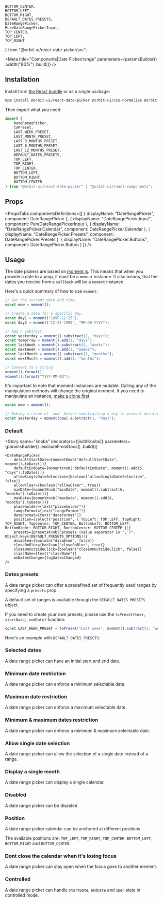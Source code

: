     BOTTOM_CENTER,
    BOTTOM_LEFT,
    BOTTOM_RIGHT,
    DEFAULT_DATES_PRESETS,
    DateRangePicker,
    PureDateRangePickerInput,
    TOP_CENTER,
    TOP_LEFT,
    TOP_RIGHT
} from "@orbit-ui/react-date-picker/src";

<Meta
    title="Components|Date Picker/range"
    parameters={paramsBuilder()
        .width("80%")
        .build()}
/>

<GithubLink filePath="/packages/react-components/components/date-picker/src/range" />
<BrandPickerWidget />

<Anchor storyId="components-date-picker-range--default-story" />

## Installation

Install from <a href="/?path=/docs/introduction-installation--page">the React bundle</a> or as a single package:

```bash
npm install @orbit-ui/react-date-picker @orbit-ui/css-normalize @orbit-ui/tachyons @orbit-ui/semantic-ui-theme semantic-ui-react react-spring moment lodash moment styled-jsx
```

Then import what you need:

```javascript
import {
    DateRangePicker,
    toPreset,
    LAST_WEEK_PRESET,
    LAST_MONTH_PRESET,
    LAST_3_MONTHS_PRESET,
    LAST_6_MONTHS_PRESET,
    LAST_12_MONTHS_PRESET,
    DEFAULT_DATES_PRESETS,
    TOP_LEFT,
    TOP_RIGHT,
    TOP_CENTER,
    BOTTOM_LEFT,
    BOTTOM_RIGHT,
    BOTTOM_CENTER
} from "@orbit-ui/react-date-picker" | "@orbit-ui/react-components";
```

## Props

<PropsTabs
    componentsDefinitions={[
        { displayName: "DateRangePicker", component: DateRangePicker },
        { displayName: "DateRangePicker.Input", component: PureDateRangePickerInput },
        { displayName: "DateRangePicker.Calendar", component: DateRangePicker.Calendar },
        { displayName: "DateRangePicker.Presets", component: DateRangePicker.Presets },
        { displayName: "DateRangePicker.Buttons", component: DateRangePicker.Button }
    ]}
/>

## Usage

The date pickers are based on [moment.js](https://momentjs.com/docs/). This means that when you provide a date to a prop, it must be a `moment` instance. It also means, that the dates you receive from a `callback` will be a `moment` instance.

Here's a quick summary of how to use `moment`:

```js
// Get the current date and time.
const now = moment();

// Create a date for a specific day.
const day1 = moment("1995-12-25");
const day2 = moment("12-25-1995", "MM-DD-YYYY");

// Add / subtract.
const yesterday = moment().substract(1, "days");
const tomorrow = moment().add(1, "days");
const lastWeek = moment().substract(1, "weeks");
const nextWeek = moment().add(1, "weeks");
const lastMonth = moment().substract(1, "months");
const nextMonth = moment().add(1, "months");

// Convert to a string
moment().format();
moment().format("YYYY-MM-DD");
```

It's important to note that moment instances are mutable. Calling any of the manipulation methods will change the original moment. If you need to manipulate an instance, [make a clone first](https://momentjs.com/docs/#/parsing/moment-clone/).

```js
const now = moment();

// Making a clone of `now` before substracting a day to prevent mutating `now`.
const yesterday = moment(now).substract(1, "days");
```

### Default

<Preview>
    <Story name="default">
        <DateRangePicker
            onDatesChange={logDatesChanged}
        />
    </Story>
</Preview>

<Story
    name="knobs"
    decorators={[withKnobs]}
    parameters={paramsBuilder()
        .excludeFromDocs()
        .build()}
>
    <DateRangePicker
        defaultStartDate={momentKnob("defaultStartDate", moment().toDate())}
        defaultEndDate={momentKnob("defaultEndDate", moment().add(5, "days").toDate())}
        allowSingleDateSelection={boolean("allowSingleDateSelection", false)}
        allowClear={boolean("allowClear", true)}
        minDate={momentKnob("minDate", moment().subtract(6, "months").toDate())}
        maxDate={momentKnob("maxDate", moment().add(6, "months").toDate())}
        placeholder={text("placeholder")}
        rangeFormat={text("rangeFormat")}
        dateFormat={text("dateFormat")}
        position={select("position", { TopLeft: TOP_LEFT, TopRight: TOP_RIGHT, TopCenter: TOP_CENTER, BottomLeft: BOTTOM_LEFT, BottomRight: BOTTOM_RIGHT, BottomCenter: BOTTOM_CENTER })}
        presets={presetsKnob("presets (value separator is ',')", Object.keys(DEFAULT_PRESETS_OPTIONS))}
        disabled={boolean("disabled", false)}
        closeOnBlur={boolean("closeOnBlur", true)}
        closeOnOutsideClick={boolean("closeOnOutsideClick", false)}
        className={text("className")}
        onDatesChange={logDatesChanged}
    />
</Story>

### Dates presets

A date range picker can offer a predefined set of frequently used ranges by specifying a `presets` prop.

A default set of ranges is available through the `DEFAULT_DATES_PRESETS` object.

If you need to create your own presets, please use the `toPreset(text, startDate, endDate)` function:

```js
const LAST_WEEK_PRESET = toPreset("Last week", moment().subtract(1, "week"), moment().startOf("day"));
```

Here's an example with `DEFAULT_DATES_PRESETS`:

<Preview>
    <Story
        name="presets"
        parameters={paramsBuilder()
            .storyValues({
                presets: toStoryValuesPresets(DEFAULT_DATES_PRESETS)
            })
            .build()}
    >
        <DateRangePicker
            presets={DEFAULT_DATES_PRESETS}
            onDatesChange={logDatesChanged}
        />
    </Story>
</Preview>

### Selected dates

A date range picker can have an initial start and end date.

<Preview>
    <Story name="selected dates">
        <DateRangePicker
            defaultStartDate={moment()}
            defaultEndDate={moment().add(3, "days")}
            onDatesChange={logDatesChanged}
        />
    </Story>
</Preview>

### Minimum date restriction

A date range picker can enforce a minimum selectable date.

<Preview>
    <Story
        name="min date restriction"
        parameters={paramsBuilder()
            .storyValues({
                minDate: moment().subtract(2, "weeks").format("MMMM Do YYYY")
            })
            .build()}
    >
        <DateRangePicker
            minDate={moment().subtract(2, "weeks")}
            onDatesChange={logDatesChanged}
        />
    </Story>
</Preview>

### Maximum date restriction

A date range picker can enforce a maximum selectable date.

<Preview>
    <Story
        name="max date restriction"
        parameters={paramsBuilder()
            .storyValues({
                maxDate: moment().add(2, "weeks").format("MMMM Do YYYY")
            })
            .build()}
    >
        <DateRangePicker
            maxDate={moment().add(2, "weeks")}
            onDatesChange={logDatesChanged}
        />
    </Story>
</Preview>

### Minimum & maximum dates restriction

A date range picker can enforce a minimum & maximum selectable date.

<Preview>
    <Story
        name="min & max dates restriction"
        parameters={paramsBuilder()
            .storyValues({
                minDate: moment().subtract(2, "weeks").format("MMMM Do YYYY"),
                maxDate: moment().add(2, "weeks").format("MMMM Do YYYY")
            })
            .build()}
    >
        <DateRangePicker
            minDate={moment().subtract(2, "weeks")}
            maxDate={moment().add(2, "weeks")}
            onDatesChange={logDatesChanged}
        />
    </Story>
</Preview>

### Allow single date selection

A date range picker can allow the selection of a single date instead of a range.

<Preview>
    <Story name="allow single date selection">
        <DateRangePicker
            allowSingleDateSelection
            onDatesChange={logDatesChanged}
        />
    </Story>
</Preview>

### Display a single month

A date range picker can display a single calendar.

<Preview>
    <Story name="one month visible">
        <DateRangePicker
            numberOfMonths={1}
            onDatesChange={logDatesChanged}
        />
    </Story>
</Preview>

### Disabled

A date range picker can be disabled.

<Preview>
    <Story name="disabled">
        <DateRangePicker
            disabled
            onDatesChange={logDatesChanged}
        />
    </Story>
</Preview>

### Position

A date range picker calendar can be anchored at different positions.

The available positions are: `TOP_LEFT`, `TOP_RIGHT`, `TOP_CENTER`, `BOTTOM_LEFT`, `BOTTOM_RIGHT` and `BOTTOM_CENTER`.

<Preview>
    <Story name="position">
        <DateRangePicker
            position={TOP_LEFT}
            onDatesChange={logDatesChanged}
        />
    </Story>
</Preview>

### Dont close the calendar when it's losing focus

A date range picker can stay open when the focus goes to another element.

<Preview>
    <Story name="dont close on blur">
        <DateRangePicker
            closeOnBlur={false}
            closeOnOutsideClick
            onDatesChange={logDatesChanged}
        />
    </Story>
</Preview>

### Controlled

A date range picker can handle `startDate`, `endDate` and `open` state in controlled mode.

<Story name="controlled">
    <ControlledDateRangePicker
        startDate={moment()}
        endDate={moment().add(3, "days")}
        onDatesChange={logDatesChanged}
    />
</Story>
